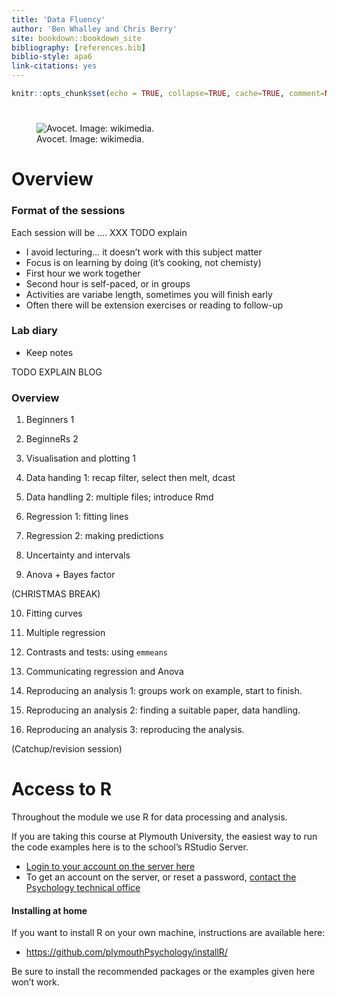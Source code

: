 ```yaml
---
title: 'Data Fluency'
author: 'Ben Whalley and Chris Berry'
site: bookdown::bookdown_site
bibliography: [references.bib]
biblio-style: apa6
link-citations: yes
---
```


```r
knitr::opts_chunk$set(echo = TRUE, collapse=TRUE, cache=TRUE, comment=NA, message=FALSE)
```

# {-}

![Avocet. Image: wikimedia.](<media/Avocet_(PSF).png>)

<!-- TODO FIXME change to cabbage drawing? -->

# Overview {-}

### Format of the sessions

Each session will be .... XXX TODO explain

-   I avoid lecturing... it doesn't work with this subject matter
-   Focus is on learning by doing (it's cooking, not chemisty)
-   First hour we work together
-   Second hour is self-paced, or in groups
-   Activities are variabe length, sometimes you will finish early
-   Often there will be extension exercises or reading to follow-up

### Lab diary

-   Keep notes

TODO EXPLAIN BLOG

### Overview

1. Beginners 1

2. BeginneRs 2

3. Visualisation and plotting 1

4. Data handing 1: recap filter, select then melt, dcast

5. Data handling 2: multiple files; introduce Rmd

6. Regression 1: fitting lines

7. Regression 2: making predictions

8. Uncertainty and intervals

9. Anova + Bayes factor

(CHRISTMAS BREAK)

10. Fitting curves

11. Multiple regression

12. Contrasts and tests: using `emmeans`

13. Communicating regression and Anova

14. Reproducing an analysis 1: groups work on example, start to finish.

15. Reproducing an analysis 2: finding a suitable paper, data handling.

16. Reproducing an analysis 3: reproducing the analysis.

(Catchup/revision session)

# Access to R

Throughout the module we use R for data processing and analysis.

If you are taking this course at Plymouth University, the easiest way to run the
code examples here is to the school's RStudio Server.

-   [Login to your account on the server here](https://rstudio.plymouth.ac.uk)
-   To get an account on the server, or reset a password,
    [contact the Psychology technical office](http://www.psy.plymouth.ac.uk/home/)

#### Installing at home

If you want to install R on your own machine, instructions are available here:

-   <https://github.com/plymouthPsychology/installR/>

Be sure to install the recommended packages or the examples given here won't
work.
